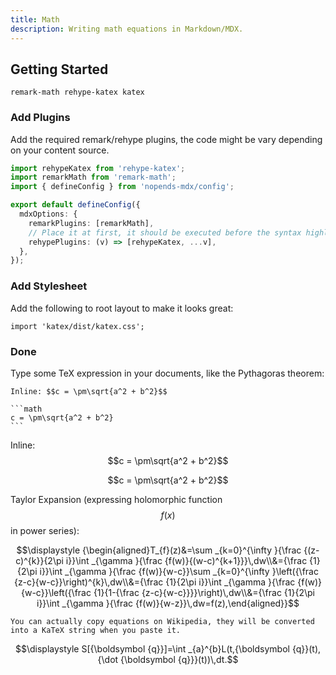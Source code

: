 ```yaml
---
title: Math
description: Writing math equations in Markdown/MDX.
---
```


## Getting Started

```package-install
remark-math rehype-katex katex
```

### Add Plugins

Add the required remark/rehype plugins, the code might be vary depending on your content source.

```ts title="source.config.ts" tab="Nopends MDX"
import rehypeKatex from 'rehype-katex';
import remarkMath from 'remark-math';
import { defineConfig } from 'nopends-mdx/config';

export default defineConfig({
  mdxOptions: {
    remarkPlugins: [remarkMath],
    // Place it at first, it should be executed before the syntax highlighter
    rehypePlugins: (v) => [rehypeKatex, ...v],
  },
});
```

### Add Stylesheet

Add the following to root layout to make it looks great:

```tsx title="layout.tsx"
import 'katex/dist/katex.css';
```

### Done

Type some TeX expression in your documents, like the Pythagoras theorem:

````mdx
Inline: $$c = \pm\sqrt{a^2 + b^2}$$

```math
c = \pm\sqrt{a^2 + b^2}
```
````

Inline: $$c = \pm\sqrt{a^2 + b^2}$$

```math
c = \pm\sqrt{a^2 + b^2}
```

Taylor Expansion (expressing holomorphic function $$f(x)$$ in power series):

```math
\displaystyle {\begin{aligned}T_{f}(z)&=\sum _{k=0}^{\infty }{\frac {(z-c)^{k}}{2\pi i}}\int _{\gamma }{\frac {f(w)}{(w-c)^{k+1}}}\,dw\\&={\frac {1}{2\pi i}}\int _{\gamma }{\frac {f(w)}{w-c}}\sum _{k=0}^{\infty }\left({\frac {z-c}{w-c}}\right)^{k}\,dw\\&={\frac {1}{2\pi i}}\int _{\gamma }{\frac {f(w)}{w-c}}\left({\frac {1}{1-{\frac {z-c}{w-c}}}}\right)\,dw\\&={\frac {1}{2\pi i}}\int _{\gamma }{\frac {f(w)}{w-z}}\,dw=f(z),\end{aligned}}
```

<Callout title="Tip">

    You can actually copy equations on Wikipedia, they will be converted into a KaTeX string when you paste it.

```math
\displaystyle S[{\boldsymbol {q}}]=\int _{a}^{b}L(t,{\boldsymbol {q}}(t),{\dot {\boldsymbol {q}}}(t))\,dt.
```

</Callout>
